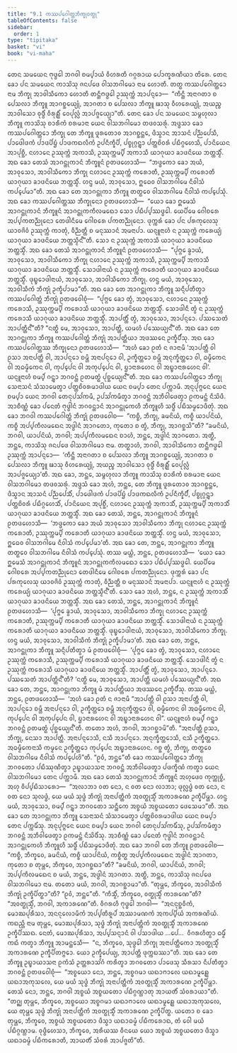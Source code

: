```yaml
---
title: "9.1 ᨠᩔᨸᨣᩮᩤᨲ᩠ᨲᨽᩥᨠ᩠ᨡᩩᩅᨲ᩠ᨳᩩ"
tableOfContents: false
sidebar:
  order: 1
type: "tipitaka"
basket: "vi"
book: "vi-maha"
---
```



<DynamicBreadcrumb />

<Division number="380" book="vi-maha">

<Paragraph number="1774" book="vi-maha">
ᨲᩮᨶ ᩈᨾᨿᩮᨶ ᨻᩩᨴ᩠ᨵᩮᩤ ᨽᨣᩅᩤ ᨧᨾ᩠ᨸᩣᨿᩴ ᩅᩥᩉᩁᨲᩥ ᨣᨣ᩠ᨣᩁᩣᨿ ᨸᩮᩣᨠ᩠ᨡᩁᨱᩥᨿᩣ ᨲᩦᩁᩮ. ᨲᩮᨶ ᨡᩮᩣ ᨸᨶ ᩈᨾᨿᩮᨶ ᨠᩣᩈᩦᩈᩩ ᨩᨶᨸᨴᩮ ᩅᩤᩈᨽᨣᩤᨾᩮᩣ ᨶᩣᨾ ᩉᩮᩣᨲᩥ. ᨲᨲ᩠ᨳ ᨠᩔᨸᨣᩮᩤᨲ᩠ᨲᩮᩣ ᨶᩣᨾ ᨽᩥᨠ᩠ᨡᩩ ᩋᩣᩅᩤᩈᩥᨠᩮᩣ ᩉᩮᩣᨲᩥ ᨲᨶ᩠ᨲᩥᨻᨴ᩠ᨵᩮᩤ ᩏᩔᩩᨠ᩠ᨠᩴ ᩋᩣᨸᨶ᩠ᨶᩮᩣ—  “ᨠᩥᨶ᩠ᨲᩥ ᩋᨶᩣᨣᨲᩣ ᨧ ᨸᩮᩈᩃᩣ ᨽᩥᨠ᩠ᨡᩪ ᩋᩣᨣᨧ᩠ᨨᩮᨿ᩠ᨿᩩᩴ, ᩋᩣᨣᨲᩣ ᨧ ᨸᩮᩈᩃᩣ ᨽᩥᨠ᩠ᨡᩪ ᨹᩣᩈᩩ ᩅᩥᩉᩁᩮᨿ᩠ᨿᩩᩴ, ᩋᨿᨬ᩠ᨧ ᩋᩣᩅᩤᩈᩮᩣ ᩅᩩᨴ᩠ᨵᩥᩴ ᩅᩥᩁᩩᩊ᩠ᩉᩥᩴ ᩅᩮᨸᩩᩃᩖᩴ ᩋᩣᨸᨩ᩠ᨩᩮᨿ᩠ᨿᩣ”ᨲᩥ. ᨲᩮᨶ ᨡᩮᩣ ᨸᨶ ᩈᨾᨿᩮᨶ ᩈᨾ᩠ᨻᩉᩩᩃᩣ ᨽᩥᨠ᩠ᨡᩪ ᨠᩣᩈᩦᩈᩩ ᨧᩣᩁᩥᨠᩴ ᨧᩁᨾᩣᨶᩣ ᨿᩮᨶ ᩅᩤᩈᨽᨣᩤᨾᩮᩣ ᨲᨴᩅᩈᩁᩩᩴ. ᩋᨴ᩠ᨴᩈᩣ ᨡᩮᩣ ᨠᩔᨸᨣᩮᩤᨲ᩠ᨲᩮᩣ ᨽᩥᨠ᩠ᨡᩩ ᨲᩮ ᨽᩥᨠ᩠ᨡᩪ ᨴᩪᩁᨲᩮᩣᩅ ᩋᩣᨣᨧ᩠ᨨᨶ᩠ᨲᩮ, ᨴᩥᩈ᩠ᩅᩣᨶ ᩋᩣᩈᨶᩴ ᨸᨬ᩠ᨬᨸᩮᩈᩥ, ᨸᩣᨴᩮᩤᨴᨠᩴ ᨸᩣᨴᨸᩦᨮᩴ ᨸᩣᨴᨠᨳᩃᩥᨠᩴ ᩏᨸᨶᩥᨠ᩠ᨡᩥᨸᩥ, ᨸᨧ᩠ᨧᩩᨣ᩠ᨣᨶ᩠ᨲ᩠ᩅᩣ ᨸᨲ᩠ᨲᨧᩦᩅᩁᩴ ᨸᨭᩥᨣ᩠ᨣᩉᩮᩈᩥ, ᨸᩣᨶᩦᨿᩮᨶ ᩋᩣᨸᩩᨧ᩠ᨨᩥ, ᨶᩉᩣᨶᩮ ᩏᩔᩩᨠ᩠ᨠᩴ ᩋᨠᩣᩈᩥ, ᩏᩔᩩᨠ᩠ᨠᨾ᩠ᨸᩥ ᩋᨠᩣᩈᩥ ᨿᩣᨣᩩᨿᩣ ᨡᩣᨴᨶᩦᨿᩮ ᨽᨲ᩠ᨲᩈ᩠ᨾᩥᩴ. ᩋᨳ ᨡᩮᩣ ᨲᩮᩈᩴ ᩋᩣᨣᨶ᩠ᨲᩩᨠᩣᨶᩴ ᨽᩥᨠ᩠ᨡᩪᨶᩴ ᩑᨲᨴᩉᩮᩣᩈᩥ—  “ᨽᨴ᩠ᨴᨠᩮᩣ ᨡᩮᩣ ᩋᨿᩴ, ᩋᩣᩅᩩᩈᩮᩣ, ᩋᩣᩅᩤᩈᩥᨠᩮᩣ ᨽᩥᨠ᩠ᨡᩩ ᨶᩉᩣᨶᩮ ᩏᩔᩩᨠ᩠ᨠᩴ ᨠᩁᩮᩣᨲᩥ, ᩏᩔᩩᨠ᩠ᨠᨾ᩠ᨸᩥ ᨠᩁᩮᩣᨲᩥ ᨿᩣᨣᩩᨿᩣ ᨡᩣᨴᨶᩦᨿᩮ ᨽᨲ᩠ᨲᩈ᩠ᨾᩥᩴ. ᩉᨶ᩠ᨴ ᨾᨿᩴ, ᩋᩣᩅᩩᩈᩮᩣ, ᩍᨵᩮᩅ ᩅᩤᩈᨽᨣᩤᨾᩮ ᨶᩥᩅᩤᩈᩴ ᨠᨸ᩠ᨸᩮᨾᩣ”ᨲᩥ. ᩋᨳ ᨡᩮᩣ ᨲᩮ ᩋᩣᨣᨶ᩠ᨲᩩᨠᩣ ᨽᩥᨠ᩠ᨡᩪ ᨲᨲ᩠ᨳᩮᩅ ᩅᩤᩈᨽᨣᩤᨾᩮ ᨶᩥᩅᩤᩈᩴ ᨠᨸ᩠ᨸᩮᩈᩩᩴ.
</Paragraph>

<Paragraph number="1775" book="vi-maha">
ᩋᨳ ᨡᩮᩣ ᨠᩔᨸᨣᩮᩤᨲ᩠ᨲᩔ ᨽᩥᨠ᩠ᨡᩩᨶᩮᩣ ᩑᨲᨴᩉᩮᩣᩈᩥ—  “ᨿᩮᩣ ᨡᩮᩣ ᩍᨾᩮᩈᩴ ᩋᩣᨣᨶ᩠ᨲᩩᨠᩣᨶᩴ ᨽᩥᨠ᩠ᨡᩪᨶᩴ ᩋᩣᨣᨶ᩠ᨲᩩᨠᨠᩥᩃᨾᨳᩮᩣ ᩈᩮᩣ ᨸᨭᩥᨸ᩠ᨸᩔᨴ᩠ᨵᩮᩤ. ᨿᩮᨸᩥᨾᩮ ᨣᩮᩤᨧᩁᩮ ᩋᨸ᩠ᨸᨠᨲᨬ᩠ᨬᩩᨶᩮᩣ ᨲᩮᨴᩤᨶᩥᨾᩮ ᨣᩮᩤᨧᩁᩮ ᨸᨠᨲᨬ᩠ᨬᩩᨶᩮᩣ. ᨴᩩᨠ᩠ᨠᩁᩴ ᨡᩮᩣ ᨸᨶ ᨸᩁᨠᩩᩃᩮᩈᩩ ᨿᩣᩅᨩᩦᩅᩴ ᩏᩔᩩᨠ᩠ᨠᩴ ᨠᩣᨲᩩᩴ, ᩅᩥᨬ᩠ᨬᨲ᩠ᨲᩥ ᨧ ᨾᨶᩩᩔᩣᨶᩴ ᩋᨾᨶᩣᨸᩣ. ᨿᨶ᩠ᨶᩪᨶᩣᩉᩴ ᨶ ᩏᩔᩩᨠ᩠ᨠᩴ ᨠᩁᩮᨿ᩠ᨿᩴ ᨿᩣᨣᩩᨿᩣ ᨡᩣᨴᨶᩦᨿᩮ ᨽᨲ᩠ᨲᩈ᩠ᨾᩥᨶ᩺”ᨲᩥ. ᩈᩮᩣ ᨶ ᩏᩔᩩᨠ᩠ᨠᩴ ᩋᨠᩣᩈᩥ ᨿᩣᨣᩩᨿᩣ ᨡᩣᨴᨶᩦᨿᩮ ᨽᨲ᩠ᨲᩈ᩠ᨾᩥᩴ.
</Paragraph>

<Paragraph number="1776" book="vi-maha">
ᩋᨳ ᨡᩮᩣ ᨲᩮᩈᩴ ᩋᩣᨣᨶ᩠ᨲᩩᨠᩣᨶᩴ ᨽᩥᨠ᩠ᨡᩪᨶᩴ ᩑᨲᨴᩉᩮᩣᩈᩥ—  “ᨸᩩᨻ᩠ᨻᩮ ᨡ᩠ᩅᩣᨿᩴ, ᩋᩣᩅᩩᩈᩮᩣ, ᩋᩣᩅᩤᩈᩥᨠᩮᩣ ᨽᩥᨠ᩠ᨡᩩ ᨶᩉᩣᨶᩮ ᩏᩔᩩᨠ᩠ᨠᩴ ᩋᨠᩣᩈᩥ, ᩏᩔᩩᨠ᩠ᨠᨾ᩠ᨸᩥ ᩋᨠᩣᩈᩥ ᨿᩣᨣᩩᨿᩣ ᨡᩣᨴᨶᩦᨿᩮ ᨽᨲ᩠ᨲᩈ᩠ᨾᩥᩴ. ᩈᩮᩣᨴᩤᨶᩣᨿᩴ ᨶ ᩏᩔᩩᨠ᩠ᨠᩴ ᨠᩁᩮᩣᨲᩥ ᨿᩣᨣᩩᨿᩣ ᨡᩣᨴᨶᩦᨿᩮ ᨽᨲ᩠ᨲᩈ᩠ᨾᩥᩴ. ᨴᩩᨭ᩠ᨮᩮᩣᨴᩤᨶᩣᨿᩴ, ᩋᩣᩅᩩᩈᩮᩣ, ᩋᩣᩅᩤᩈᩥᨠᩮᩣ ᨽᩥᨠ᩠ᨡᩩ. ᩉᨶ᩠ᨴ ᨾᨿᩴ, ᩋᩣᩅᩩᩈᩮᩣ, ᩋᩣᩅᩤᩈᩥᨠᩴ ᨽᩥᨠ᩠ᨡᩩᩴ ᩏᨠ᩠ᨡᩥᨸᩣᨾᩣ”ᨲᩥ.
</Paragraph>

<Paragraph number="1777" book="vi-maha">
ᩋᨳ ᨡᩮᩣ ᨲᩮ ᩋᩣᨣᨶ᩠ᨲᩩᨠᩣ ᨽᩥᨠ᩠ᨡᩪ ᩈᨶ᩠ᨶᩥᨸᨲᩥᨲ᩠ᩅᩣ ᨠᩔᨸᨣᩮᩤᨲ᩠ᨲᩴ ᨽᩥᨠ᩠ᨡᩩᩴ ᩑᨲᨴᩅᩮᩤᨧᩩᩴ—  “ᨸᩩᨻ᩠ᨻᩮ ᨡᩮᩣ ᨲ᩠ᩅᩴ, ᩋᩣᩅᩩᩈᩮᩣ, ᨶᩉᩣᨶᩮ ᩏᩔᩩᨠ᩠ᨠᩴ ᨠᩁᩮᩣᩈᩥ, ᩏᩔᩩᨠ᩠ᨠᨾ᩠ᨸᩥ ᨠᩁᩮᩣᩈᩥ ᨿᩣᨣᩩᨿᩣ ᨡᩣᨴᨶᩦᨿᩮ ᨽᨲ᩠ᨲᩈ᩠ᨾᩥᩴ. ᩈᩮᩣᨴᩤᨶᩥ ᨲ᩠ᩅᩴ ᨶ ᩏᩔᩩᨠ᩠ᨠᩴ ᨠᩁᩮᩣᩈᩥ ᨿᩣᨣᩩᨿᩣ ᨡᩣᨴᨶᩦᨿᩮ ᨽᨲ᩠ᨲᩈ᩠ᨾᩥᩴ. ᩋᩣᨸᨲ᩠ᨲᩥᩴ ᨲ᩠ᩅᩴ, ᩋᩣᩅᩩᩈᩮᩣ, ᩋᩣᨸᨶ᩠ᨶᩮᩣ. ᨸᩔᩈᩮᨲᩴ ᩋᩣᨸᨲ᩠ᨲᩥᨶ᩺”ᨲᩥ? “ᨶᨲ᩠ᨳᩥ ᨾᩮ, ᩋᩣᩅᩩᩈᩮᩣ, ᩋᩣᨸᨲ᩠ᨲᩥ, ᨿᨾᩉᩴ ᨸᩔᩮᨿ᩠ᨿᨶ᩺”ᨲᩥ. ᩋᨳ ᨡᩮᩣ ᨲᩮ ᩋᩣᨣᨶ᩠ᨲᩩᨠᩣ ᨽᩥᨠ᩠ᨡᩪ ᨠᩔᨸᨣᩮᩤᨲ᩠ᨲᩴ ᨽᩥᨠ᩠ᨡᩩᩴ ᩋᩣᨸᨲ᩠ᨲᩥᨿᩣ ᩋᨴᩔᨶᩮ ᩏᨠ᩠ᨡᩥᨸᩥᩴᩈᩩ.
</Paragraph>

<Paragraph number="1778" book="vi-maha">
ᩋᨳ ᨡᩮᩣ ᨠᩔᨸᨣᩮᩤᨲ᩠ᨲᩔ ᨽᩥᨠ᩠ᨡᩩᨶᩮᩣ ᩑᨲᨴᩉᩮᩣᩈᩥ—  “ᩋᩉᩴ ᨡᩮᩣ ᩑᨲᩴ ᨶ ᨩᩣᨶᩣᨾᩥ ‘ᩋᩣᨸᨲ᩠ᨲᩥ ᩅᩤ ᩑᩈᩣ ᩋᨶᩣᨸᨲ᩠ᨲᩥ ᩅᩤ, ᩋᩣᨸᨶ᩠ᨶᩮᩣ ᨧᨾ᩠ᩉᩥ ᩋᨶᩣᨸᨶ᩠ᨶᩮᩣ ᩅᩤ, ᩏᨠ᩠ᨡᩥᨲ᩠ᨲᩮᩣ ᨧᨾ᩠ᩉᩥ ᩋᨶᩩᨠ᩠ᨡᩥᨲ᩠ᨲᩮᩣ ᩅᩤ, ᨵᨾ᩠ᨾᩥᨠᩮᨶ ᩅᩤ ᩋᨵᨾ᩠ᨾᩥᨠᩮᨶ ᩅᩤ, ᨠᩩᨸ᩠ᨸᩮᨶ ᩅᩤ ᩋᨠᩩᨸ᩠ᨸᩮᨶ ᩅᩤ, ᨮᩣᨶᩣᩁᩉᩮᨶ ᩅᩤ ᩋᨭ᩠ᨮᩣᨶᩣᩁᩉᩮᨶ ᩅᩤ’. ᨿᨶ᩠ᨶᩪᨶᩣᩉᩴ ᨧᨾ᩠ᨸᩴ ᨣᨶ᩠ᨲ᩠ᩅᩣ ᨽᨣᩅᨶ᩠ᨲᩴ ᩑᨲᨾᨲ᩠ᨳᩴ ᨸᩩᨧ᩠ᨨᩮᨿ᩠ᨿᨶ᩺”ᨲᩥ. ᩋᨳ ᨡᩮᩣ ᨠᩔᨸᨣᩮᩤᨲ᩠ᨲᩮᩣ ᨽᩥᨠ᩠ᨡᩩ ᩈᩮᨶᩣᩈᨶᩴ ᩈᩴᩈᩣᨾᩮᨲ᩠ᩅᩣ ᨸᨲ᩠ᨲᨧᩦᩅᩁᨾᩣᨴᩤᨿ ᨿᩮᨶ ᨧᨾ᩠ᨸᩣ ᨲᩮᨶ ᨸᨠ᩠ᨠᩣᨾᩥ. ᩋᨶᩩᨸᩩᨻ᩠ᨻᩮᨶ ᨿᩮᨶ ᨧᨾ᩠ᨸᩣ ᨿᩮᨶ ᨽᨣᩅᩤ ᨲᩮᨶᩩᨸᩈᩘᨠᨾᩥ, ᩏᨸᩈᩘᨠᨾᩥᨲ᩠ᩅᩣ ᨽᨣᩅᨶ᩠ᨲᩴ ᩋᨽᩥᩅᩤᨴᩮᨲ᩠ᩅᩣ ᩑᨠᨾᨶ᩠ᨲᩴ ᨶᩥᩈᩦᨴᩥ. ᩋᩣᨧᩥᨱ᩠ᨱᩴ ᨡᩮᩣ ᨸᨶᩮᨲᩴ ᨻᩩᨴ᩠ᨵᩤᨶᩴ ᨽᨣᩅᨶ᩠ᨲᩣᨶᩴ ᩋᩣᨣᨶ᩠ᨲᩩᨠᩮᩉᩥ ᨽᩥᨠ᩠ᨡᩪᩉᩥ ᩈᨴ᩠ᨵᩥᩴ ᨸᨭᩥᩈᨾ᩠ᨾᩮᩣᨴᩥᨲᩩᩴ. ᩋᨳ ᨡᩮᩣ ᨽᨣᩅᩤ ᨠᩔᨸᨣᩮᩤᨲ᩠ᨲᩴ ᨽᩥᨠ᩠ᨡᩩᩴ ᩑᨲᨴᩅᩮᩤᨧ—  “ᨠᨧ᩠ᨧᩥ, ᨽᩥᨠ᩠ᨡᩩ, ᨡᨾᨶᩦᨿᩴ, ᨠᨧ᩠ᨧᩥ ᨿᩣᨸᨶᩦᨿᩴ, ᨠᨧ᩠ᨧᩥ ᩋᨸ᩠ᨸᨠᩥᩃᨾᨳᩮᨶ ᩋᨴ᩠ᨵᩤᨶᩴ ᩋᩣᨣᨲᩮᩣ, ᨠᩩᨲᩮᩣ ᨧ ᨲ᩠ᩅᩴ, ᨽᩥᨠ᩠ᨡᩩ, ᩋᩣᨣᨧ᩠ᨨᩈᩦ”ᨲᩥ? “ᨡᨾᨶᩦᨿᩴ, ᨽᨣᩅᩤ, ᨿᩣᨸᨶᩦᨿᩴ, ᨽᨣᩅᩤ; ᩋᨸ᩠ᨸᨠᩥᩃᨾᨳᩮᨶ ᨧᩣᩉᩴ, ᨽᨶ᩠ᨲᩮ, ᩋᨴ᩠ᨵᩤᨶᩴ ᩋᩣᨣᨲᩮᩣ. ᩋᨲ᩠ᨳᩥ, ᨽᨶ᩠ᨲᩮ, ᨠᩣᩈᩦᩈᩩ ᨩᨶᨸᨴᩮ ᩅᩤᩈᨽᨣᩤᨾᩮᩣ ᨶᩣᨾ. ᨲᨲ᩠ᨳᩣᩉᩴ, ᨽᨣᩅᩤ, ᩋᩣᩅᩤᩈᩥᨠᩮᩣ ᨲᨶ᩠ᨲᩥᨻᨴ᩠ᨵᩮᩤ ᩏᩔᩩᨠ᩠ᨠᩴ ᩋᩣᨸᨶ᩠ᨶᩮᩣ—  ‘ᨠᩥᨶ᩠ᨲᩥ ᩋᨶᩣᨣᨲᩣ ᨧ ᨸᩮᩈᩃᩣ ᨽᩥᨠ᩠ᨡᩪ ᩋᩣᨣᨧ᩠ᨨᩮᨿ᩠ᨿᩩᩴ, ᩋᩣᨣᨲᩣ ᨧ ᨸᩮᩈᩃᩣ ᨽᩥᨠ᩠ᨡᩪ ᨹᩣᩈᩩ ᩅᩥᩉᩁᩮᨿ᩠ᨿᩩᩴ, ᩋᨿᨬ᩠ᨧ ᩋᩣᩅᩤᩈᩮᩣ ᩅᩩᨴ᩠ᨵᩥᩴ ᩅᩥᩁᩩᩊ᩠ᩉᩥᩴ ᩅᩮᨸᩩᩃᩖᩴ ᩋᩣᨸᨩ᩠ᨩᩮᨿ᩠ᨿᩣ’ᨲᩥ. ᩋᨳ ᨡᩮᩣ, ᨽᨶ᩠ᨲᩮ, ᩈᨾ᩠ᨻᩉᩩᩃᩣ ᨽᩥᨠ᩠ᨡᩪ ᨠᩣᩈᩦᩈᩩ ᨧᩣᩁᩥᨠᩴ ᨧᩁᨾᩣᨶᩣ ᨿᩮᨶ ᩅᩤᩈᨽᨣᩤᨾᩮᩣ ᨲᨴᩅᩈᩁᩩᩴ. ᩋᨴ᩠ᨴᩈᩴ ᨡᩮᩣ ᩋᩉᩴ, ᨽᨶ᩠ᨲᩮ, ᨲᩮ ᨽᩥᨠ᩠ᨡᩪ ᨴᩪᩁᨲᩮᩣᩅ ᩋᩣᨣᨧ᩠ᨨᨶ᩠ᨲᩮ, ᨴᩥᩈ᩠ᩅᩣᨶ ᩋᩣᩈᨶᩴ ᨸᨬ᩠ᨬᨸᩮᩈᩥᩴ, ᨸᩣᨴᩮᩤᨴᨠᩴ ᨸᩣᨴᨸᩦᨮᩴ ᨸᩣᨴᨠᨳᩃᩥᨠᩴ ᩏᨸᨶᩥᨠ᩠ᨡᩥᨸᩥᩴ, ᨸᨧ᩠ᨧᩩᨣ᩠ᨣᨶ᩠ᨲ᩠ᩅᩣ ᨸᨲ᩠ᨲᨧᩦᩅᩁᩴ ᨸᨭᩥᨣ᩠ᨣᩉᩮᩈᩥᩴ, ᨸᩣᨶᩦᨿᩮᨶ ᩋᨸᩩᨧ᩠ᨨᩥᩴ, ᨶᩉᩣᨶᩮ ᩏᩔᩩᨠ᩠ᨠᩴ ᩋᨠᩣᩈᩥᩴ, ᩏᩔᩩᨠ᩠ᨠᨾ᩠ᨸᩥ ᩋᨠᩣᩈᩥᩴ ᨿᩣᨣᩩᨿᩣ ᨡᩣᨴᨶᩦᨿᩮ ᨽᨲ᩠ᨲᩈ᩠ᨾᩥᩴ. ᩋᨳ ᨡᩮᩣ ᨲᩮᩈᩴ, ᨽᨶ᩠ᨲᩮ, ᩋᩣᨣᨶ᩠ᨲᩩᨠᩣᨶᩴ ᨽᩥᨠ᩠ᨡᩪᨶᩴ ᩑᨲᨴᩉᩮᩣᩈᩥ—  ‘ᨽᨴ᩠ᨴᨠᩮᩣ ᨡᩮᩣ ᩋᨿᩴ ᩋᩣᩅᩩᩈᩮᩣ ᩋᩣᩅᩤᩈᩥᨠᩮᩣ ᨽᩥᨠ᩠ᨡᩩ ᨶᩉᩣᨶᩮ ᩏᩔᩩᨠ᩠ᨠᩴ ᨠᩁᩮᩣᨲᩥ, ᩏᩔᩩᨠ᩠ᨠᨾ᩠ᨸᩥ ᨠᩁᩮᩣᨲᩥ ᨿᩣᨣᩩᨿᩣ ᨡᩣᨴᨶᩦᨿᩮ ᨽᨲ᩠ᨲᩈ᩠ᨾᩥᩴ. ᩉᨶ᩠ᨴ ᨾᨿᩴ, ᩋᩣᩅᩩᩈᩮᩣ, ᩍᨵᩮᩅ ᩅᩤᩈᨽᨣᩤᨾᩮ ᨶᩥᩅᩤᩈᩴ ᨠᨸ᩠ᨸᩮᨾᩣ’ᨲᩥ. ᩋᨳ ᨡᩮᩣ ᨲᩮ, ᨽᨶ᩠ᨲᩮ, ᩋᩣᨣᨶ᩠ᨲᩩᨠᩣ ᨽᩥᨠ᩠ᨡᩪ ᨲᨲ᩠ᨳᩮᩅ ᩅᩤᩈᨽᨣᩤᨾᩮ ᨶᩥᩅᩤᩈᩴ ᨠᨸ᩠ᨸᩮᩈᩩᩴ. ᨲᩔ ᨾᨿ᩠ᩉᩴ, ᨽᨶ᩠ᨲᩮ, ᩑᨲᨴᩉᩮᩣᩈᩥ—  ‘ᨿᩮᩣ ᨡᩮᩣ ᩍᨾᩮᩈᩴ ᩋᩣᨣᨶ᩠ᨲᩩᨠᩣᨶᩴ ᨽᩥᨠ᩠ᨡᩪᨶᩴ ᩋᩣᨣᨶ᩠ᨲᩩᨠᨠᩥᩃᨾᨳᩮᩣ ᩈᩮᩣ ᨸᨭᩥᨸ᩠ᨸᩔᨴ᩠ᨵᩮᩤ. ᨿᩮᨸᩥᨾᩮ ᨣᩮᩤᨧᩁᩮ ᩋᨸ᩠ᨸᨠᨲᨬ᩠ᨬᩩᨶᩮᩣ ᨲᩮᨴᩤᨶᩥᨾᩮ ᨣᩮᩤᨧᩁᩮ ᨸᨠᨲᨬ᩠ᨬᩩᨶᩮᩣ. ᨴᩩᨠ᩠ᨠᩁᩴ ᨡᩮᩣ ᨸᨶ ᨸᩁᨠᩩᩃᩮᩈᩩ ᨿᩣᩅᨩᩦᩅᩴ ᩏᩔᩩᨠ᩠ᨠᩴ ᨠᩣᨲᩩᩴ, ᩅᩥᨬ᩠ᨬᨲ᩠ᨲᩥ ᨧ ᨾᨶᩩᩔᩣᨶᩴ ᩋᨾᨶᩣᨸᩣ. ᨿᨶ᩠ᨶᩪᨶᩣᩉᩴ ᨶ ᩏᩔᩩᨠ᩠ᨠᩴ ᨠᩁᩮᨿ᩠ᨿᩴ ᨿᩣᨣᩩᨿᩣ ᨡᩣᨴᨶᩦᨿᩮ ᨽᨲ᩠ᨲᩈ᩠ᨾᩥᨶ᩺’ᨲᩥ. ᩈᩮᩣ ᨡᩮᩣ ᩋᩉᩴ, ᨽᨶ᩠ᨲᩮ, ᨶ ᩏᩔᩩᨠ᩠ᨠᩴ ᩋᨠᩣᩈᩥᩴ ᨿᩣᨣᩩᨿᩣ ᨡᩣᨴᨶᩦᨿᩮ ᨽᨲ᩠ᨲᩈ᩠ᨾᩥᩴ. ᩋᨳ ᨡᩮᩣ ᨲᩮᩈᩴ, ᨽᨶ᩠ᨲᩮ, ᩋᩣᨣᨶ᩠ᨲᩩᨠᩣᨶᩴ ᨽᩥᨠ᩠ᨡᩪᨶᩴ ᩑᨲᨴᩉᩮᩣᩈᩥ—  ‘ᨸᩩᨻ᩠ᨻᩮ ᨡ᩠ᩅᩣᨿᩴ, ᩋᩣᩅᩩᩈᩮᩣ, ᩋᩣᩅᩤᩈᩥᨠᩮᩣ ᨽᩥᨠ᩠ᨡᩩ ᨶᩉᩣᨶᩮ ᩏᩔᩩᨠ᩠ᨠᩴ ᨠᩁᩮᩣᨲᩥ, ᩏᩔᩩᨠ᩠ᨠᨾ᩠ᨸᩥ ᨠᩁᩮᩣᨲᩥ ᨿᩣᨣᩩᨿᩣ ᨡᩣᨴᨶᩦᨿᩮ ᨽᨲ᩠ᨲᩈ᩠ᨾᩥᩴ. ᩈᩮᩣᨴᩤᨶᩣᨿᩴ ᨶ ᩏᩔᩩᨠ᩠ᨠᩴ ᨠᩁᩮᩣᨲᩥ ᨿᩣᨣᩩᨿᩣ ᨡᩣᨴᨶᩦᨿᩮ ᨽᨲ᩠ᨲᩈ᩠ᨾᩥᩴ. ᨴᩩᨭ᩠ᨮᩮᩣᨴᩤᨶᩣᨿᩴ, ᩋᩣᩅᩩᩈᩮᩣ, ᩋᩣᩅᩤᩈᩥᨠᩮᩣ ᨽᩥᨠ᩠ᨡᩩ. ᩉᨶ᩠ᨴ ᨾᨿᩴ, ᩋᩣᩅᩩᩈᩮᩣ, ᩋᩣᩅᩤᩈᩥᨠᩴ ᨽᩥᨠ᩠ᨡᩩᩴ ᩏᨠ᩠ᨡᩥᨸᩣᨾᩣ’ᨲᩥ. ᩋᨳ ᨡᩮᩣ ᨲᩮ, ᨽᨶ᩠ᨲᩮ, ᩋᩣᨣᨶ᩠ᨲᩩᨠᩣ ᨽᩥᨠ᩠ᨡᩪ ᩈᨶ᩠ᨶᩥᨸᨲᩥᨲ᩠ᩅᩣ ᨾᩴ ᩑᨲᨴᩅᩮᩤᨧᩩᩴ—  ‘ᨸᩩᨻ᩠ᨻᩮ ᨡᩮᩣ ᨲ᩠ᩅᩴ, ᩋᩣᩅᩩᩈᩮᩣ, ᨶᩉᩣᨶᩮ ᩏᩔᩩᨠ᩠ᨠᩴ ᨠᩁᩮᩣᩈᩥ, ᩏᩔᩩᨠ᩠ᨠᨾ᩠ᨸᩥ ᨠᩁᩮᩣᩈᩥ ᨿᩣᨣᩩᨿᩣ ᨡᩣᨴᨶᩦᨿᩮ ᨽᨲ᩠ᨲᩈ᩠ᨾᩥᩴ. ᩈᩮᩣᨴᩤᨶᩥ ᨲ᩠ᩅᩴ ᨶ ᩏᩔᩩᨠ᩠ᨠᩴ ᨠᩁᩮᩣᩈᩥ ᨿᩣᨣᩩᨿᩣ ᨡᩣᨴᨶᩦᨿᩮ ᨽᨲ᩠ᨲᩈ᩠ᨾᩥᩴ. ᩋᩣᨸᨲ᩠ᨲᩥᩴ ᨲ᩠ᩅᩴ, ᩋᩣᩅᩩᩈᩮᩣ, ᩋᩣᨸᨶ᩠ᨶᩮᩣ. ᨸᩔᩈᩮᨲᩴ ᩋᩣᨸᨲ᩠ᨲᩥᨶ᩺’ᨲᩥ? ‘ᨶᨲ᩠ᨳᩥ ᨾᩮ, ᩋᩣᩅᩩᩈᩮᩣ, ᩋᩣᨸᨲ᩠ᨲᩥ ᨿᨾᩉᩴ ᨸᩔᩮᨿ᩠ᨿᨶ᩺’ᨲᩥ. ᩋᨳ ᨡᩮᩣ ᨲᩮ, ᨽᨶ᩠ᨲᩮ, ᩋᩣᨣᨶ᩠ᨲᩩᨠᩣ ᨽᩥᨠ᩠ᨡᩪ ᨾᩴ ᩋᩣᨸᨲ᩠ᨲᩥᨿᩣ ᩋᨴᩔᨶᩮ ᩏᨠ᩠ᨡᩥᨸᩥᩴᩈᩩ. ᨲᩔ ᨾᨿ᩠ᩉᩴ, ᨽᨶ᩠ᨲᩮ, ᩑᨲᨴᩉᩮᩣᩈᩥ—  ‘ᩋᩉᩴ ᨡᩮᩣ ᩑᨲᩴ ᨶ ᨩᩣᨶᩣᨾᩥ “ᩋᩣᨸᨲ᩠ᨲᩥ ᩅᩤ ᩑᩈᩣ ᩋᨶᩣᨸᨲ᩠ᨲᩥ ᩅᩤ, ᩋᩣᨸᨶ᩠ᨶᩮᩣ ᨧᨾ᩠ᩉᩥ ᩋᨶᩣᨸᨶ᩠ᨶᩮᩣ ᩅᩤ, ᩏᨠ᩠ᨡᩥᨲ᩠ᨲᩮᩣ ᨧᨾ᩠ᩉᩥ ᩋᨶᩩᨠ᩠ᨡᩥᨲ᩠ᨲᩮᩣ ᩅᩤ, ᨵᨾ᩠ᨾᩥᨠᩮᨶ ᩅᩤ ᩋᨵᨾ᩠ᨾᩥᨠᩮᨶ ᩅᩤ, ᨠᩩᨸ᩠ᨸᩮᨶ ᩅᩤ ᩋᨠᩩᨸ᩠ᨸᩮᨶ ᩅᩤ, ᨮᩣᨶᩣᩁᩉᩮᨶ ᩅᩤ ᩋᨭ᩠ᨮᩣᨶᩣᩁᩉᩮᨶ ᩅᩤ”. ᨿᨶ᩠ᨶᩪᨶᩣᩉᩴ ᨧᨾ᩠ᨸᩴ ᨣᨶ᩠ᨲ᩠ᩅᩣ ᨽᨣᩅᨶ᩠ᨲᩴ ᩑᨲᨾᨲ᩠ᨳᩴ ᨸᩩᨧ᩠ᨨᩮᨿ᩠ᨿᨶ᩺’ᨲᩥ. ᨲᨲᩮᩣ ᩋᩉᩴ, ᨽᨣᩅᩤ, ᩋᩣᨣᨧ᩠ᨨᩣᨾᩦ”ᨲᩥ. “ᩋᨶᩣᨸᨲ᩠ᨲᩥ ᩑᩈᩣ, ᨽᩥᨠ᩠ᨡᩩ, ᨶᩮᩈᩣ ᩋᩣᨸᨲ᩠ᨲᩥ. ᩋᨶᩣᨸᨶ᩠ᨶᩮᩣᩈᩥ, ᨶᩈᩥ ᩋᩣᨸᨶ᩠ᨶᩮᩣ. ᩋᨶᩩᨠ᩠ᨡᩥᨲ᩠ᨲᩮᩣᩈᩥ, ᨶᩈᩥ ᩏᨠ᩠ᨡᩥᨲ᩠ᨲᩮᩣ. ᩋᨵᨾ᩠ᨾᩥᨠᩮᨶᩣᩈᩥ ᨠᨾ᩠ᨾᩮᨶ ᩏᨠ᩠ᨡᩥᨲ᩠ᨲᩮᩣ ᨠᩩᨸ᩠ᨸᩮᨶ ᩋᨭ᩠ᨮᩣᨶᩣᩁᩉᩮᨶ. ᨣᨧ᩠ᨨ ᨲ᩠ᩅᩴ, ᨽᩥᨠ᩠ᨡᩩ, ᨲᨲ᩠ᨳᩮᩅ ᩅᩤᩈᨽᨣᩤᨾᩮ ᨶᩥᩅᩤᩈᩴ ᨠᨸ᩠ᨸᩮᩉᩦ”ᨲᩥ. “ᩑᩅᩴ, ᨽᨶ᩠ᨲᩮ”ᨲᩥ ᨡᩮᩣ ᨠᩔᨸᨣᩮᩤᨲ᩠ᨲᩮᩣ ᨽᩥᨠ᩠ᨡᩩ ᨽᨣᩅᨲᩮᩣ ᨸᨭᩥᩔᩩᨱᩥᨲ᩠ᩅᩣ ᩏᨭ᩠ᨮᩣᨿᩣᩈᨶᩣ ᨽᨣᩅᨶ᩠ᨲᩴ ᩋᨽᩥᩅᩤᨴᩮᨲ᩠ᩅᩣ ᨸᨴᨠ᩠ᨡᩥᨱᩴ ᨠᨲ᩠ᩅᩣ ᨿᩮᨶ ᩅᩤᩈᨽᨣᩤᨾᩮᩣ ᨲᩮᨶ ᨸᨠ᩠ᨠᩣᨾᩥ.
</Paragraph>

</Division>
<Division number="381" book="vi-maha">

<Paragraph number="1779" book="vi-maha">
ᩋᨳ ᨡᩮᩣ ᨲᩮᩈᩴ ᩋᩣᨣᨶ᩠ᨲᩩᨠᩣᨶᩴ ᨽᩥᨠ᩠ᨡᩪᨶᩴ ᩋᩉᩩᨴᩮᩅ ᨠᩩᨠ᩠ᨠᩩᨧ᩠ᨧᩴ, ᩋᩉᩩ ᩅᩥᨸ᩠ᨸᨭᩥᩈᩣᩁᩮᩣ—  “ᩋᩃᩣᨽᩣ ᩅᨲ ᨶᩮᩣ, ᨶ ᩅᨲ ᨶᩮᩣ ᩃᩣᨽᩣ; ᨴᩩᩃᩖᨴ᩠ᨵᩴ ᩅᨲ ᨶᩮᩣ, ᨶ ᩅᨲ ᨶᩮᩣ ᩈᩩᩃᨴ᩠ᨵᩴ, ᨿᩮ ᨾᨿᩴ ᩈᩩᨴ᩠ᨵᩴ ᨽᩥᨠ᩠ᨡᩩᩴ ᩋᨶᩣᨸᨲ᩠ᨲᩥᨠᩴ ᩋᩅᨲ᩠ᨳᩩᩈ᩠ᨾᩥᩴ ᩋᨠᩣᩁᨱᩮ ᩏᨠ᩠ᨡᩥᨸᩥᨾ᩠ᩉᩣ. ᩉᨶ᩠ᨴ ᨾᨿᩴ, ᩋᩣᩅᩩᩈᩮᩣ, ᨧᨾ᩠ᨸᩴ ᨣᨶ᩠ᨲ᩠ᩅᩣ ᨽᨣᩅᨲᩮᩣ ᩈᨶ᩠ᨲᩥᨠᩮ ᩋᨧ᩠ᨧᨿᩴ ᩋᨧ᩠ᨧᨿᨲᩮᩣ ᨴᩮᩈᩮᨾᩣ”ᨲᩥ. ᩋᨳ ᨡᩮᩣ ᨲᩮ ᩋᩣᨣᨶ᩠ᨲᩩᨠᩣ ᨽᩥᨠ᩠ᨡᩪ ᩈᩮᨶᩣᩈᨶᩴ ᩈᩴᩈᩣᨾᩮᨲ᩠ᩅᩣ ᨸᨲ᩠ᨲᨧᩦᩅᩁᨾᩣᨴᩤᨿ ᨿᩮᨶ ᨧᨾ᩠ᨸᩣ ᨲᩮᨶ ᨸᨠ᩠ᨠᨾᩥᩴᩈᩩ. ᩋᨶᩩᨸᩩᨻ᩠ᨻᩮᨶ ᨿᩮᨶ ᨧᨾ᩠ᨸᩣ ᨿᩮᨶ ᨽᨣᩅᩤ ᨲᩮᨶᩩᨸᩈᩘᨠᨾᩥᩴᩈᩩ, ᩏᨸᩈᩘᨠᨾᩥᨲ᩠ᩅᩣ ᨽᨣᩅᨶ᩠ᨲᩴ ᩋᨽᩥᩅᩤᨴᩮᨲ᩠ᩅᩣ ᩑᨠᨾᨶ᩠ᨲᩴ ᨶᩥᩈᩦᨴᩥᩴᩈᩩ. ᩋᩣᨧᩥᨱ᩠ᨱᩴ ᨡᩮᩣ ᨸᨶᩮᨲᩴ ᨻᩩᨴ᩠ᨵᩤᨶᩴ ᨽᨣᩅᨶ᩠ᨲᩣᨶᩴ ᩋᩣᨣᨶ᩠ᨲᩩᨠᩮᩉᩥ ᨽᩥᨠ᩠ᨡᩪᩉᩥ ᩈᨴ᩠ᨵᩥᩴ ᨸᨭᩥᩈᨾ᩠ᨾᩮᩣᨴᩥᨲᩩᩴ. ᩋᨳ ᨡᩮᩣ ᨽᨣᩅᩤ ᨲᩮ ᨽᩥᨠ᩠ᨡᩪ ᩑᨲᨴᩅᩮᩤᨧ—  “ᨠᨧ᩠ᨧᩥ, ᨽᩥᨠ᩠ᨡᩅᩮ, ᨡᨾᨶᩦᨿᩴ, ᨠᨧ᩠ᨧᩥ ᨿᩣᨸᨶᩦᨿᩴ, ᨠᨧ᩠ᨧᩥᨲ᩠ᨳ ᩋᨸ᩠ᨸᨠᩥᩃᨾᨳᩮᨶ ᩋᨴ᩠ᨵᩤᨶᩴ ᩋᩣᨣᨲᩣ, ᨠᩩᨲᩮᩣ ᨧ ᨲᩩᨾ᩠ᩉᩮ, ᨽᩥᨠ᩠ᨡᩅᩮ, ᩋᩣᨣᨧ᩠ᨨᨳᩣ”ᨲᩥ? “ᨡᨾᨶᩦᨿᩴ, ᨽᨣᩅᩤ, ᨿᩣᨸᨶᩦᨿᩴ, ᨽᨣᩅᩤ; ᩋᨸ᩠ᨸᨠᩥᩃᨾᨳᩮᨶ ᨧ ᨾᨿᩴ, ᨽᨶ᩠ᨲᩮ, ᩋᨴ᩠ᨵᩤᨶᩴ ᩋᩣᨣᨲᩣ. ᩋᨲ᩠ᨳᩥ, ᨽᨶ᩠ᨲᩮ, ᨠᩣᩈᩦᩈᩩ ᨩᨶᨸᨴᩮ ᩅᩤᩈᨽᨣᩤᨾᩮᩣ ᨶᩣᨾ. ᨲᨲᩮᩣ ᨾᨿᩴ, ᨽᨣᩅᩤ, ᩋᩣᨣᨧ᩠ᨨᩣᨾᩣ”ᨲᩥ. “ᨲᩩᨾ᩠ᩉᩮ, ᨽᩥᨠ᩠ᨡᩅᩮ, ᩋᩣᩅᩤᩈᩥᨠᩴ ᨽᩥᨠ᩠ᨡᩩᩴ ᩏᨠ᩠ᨡᩥᨸᩥᨲ᩠ᨳᩣ”ᨲᩥ? “ᩑᩅᩴ, ᨽᨶ᩠ᨲᩮ”ᨲᩥ. “ᨠᩥᩈ᩠ᨾᩥᩴ, ᨽᩥᨠ᩠ᨡᩅᩮ, ᩅᨲ᩠ᨳᩩᩈ᩠ᨾᩥᩴ ᨠᩣᩁᨱᩮ”ᨲᩥ? “ᩋᩅᨲ᩠ᨳᩩᩈ᩠ᨾᩥᩴ, ᨽᨣᩅᩤ, ᩋᨠᩣᩁᨱᩮ”ᨲᩥ. ᩅᩥᨣᩁᩉᩥ ᨻᩩᨴ᩠ᨵᩮᩤ ᨽᨣᩅᩤ—  “ᩋᨶᨶᩩᨧ᩠ᨨᩅᩥᨠᩴ, ᨾᩮᩣᨥᨸᩩᩁᩥᩈᩣ, ᩋᨶᨶᩩᩃᩮᩣᨾᩥᨠᩴ ᩋᨸ᩠ᨸᨲᩥᩁᩪᨸᩴ ᩋᩔᩣᨾᨱᨠᩴ ᩋᨠᨸ᩠ᨸᩥᨿᩴ ᩋᨠᩁᨱᩦᨿᩴ. ᨠᨳᨬ᩠ᩉᩥ ᨶᩣᨾ ᨲᩩᨾ᩠ᩉᩮ, ᨾᩮᩣᨥᨸᩩᩁᩥᩈᩣ, ᩈᩩᨴ᩠ᨵᩴ ᨽᩥᨠ᩠ᨡᩩᩴ ᩋᨶᩣᨸᨲ᩠ᨲᩥᨠᩴ ᩋᩅᨲ᩠ᨳᩩᩈ᩠ᨾᩥᩴ ᩋᨠᩣᩁᨱᩮ ᩏᨠ᩠ᨡᩥᨸᩥᩔᨳ. ᨶᩮᨲᩴ, ᨾᩮᩣᨥᨸᩩᩁᩥᩈᩣ, ᩋᨸ᩠ᨸᩈᨶ᩠ᨶᩣᨶᩴ ᩅᩤ ᨸᩈᩣᨴᩤᨿ …ᨸᩮ…  ᩅᩥᨣᩁᩉᩥᨲ᩠ᩅᩣ ᨵᨾ᩠ᨾᩥᩴ ᨠᨳᩴ ᨠᨲ᩠ᩅᩣ ᨽᩥᨠ᩠ᨡᩪ ᩋᩣᨾᨶ᩠ᨲᩮᩈᩥ—  “ᨶ, ᨽᩥᨠ᩠ᨡᩅᩮ, ᩈᩩᨴ᩠ᨵᩮᩤ ᨽᩥᨠ᩠ᨡᩩ ᩋᨶᩣᨸᨲ᩠ᨲᩥᨠᩮᩣ ᩋᩅᨲ᩠ᨳᩩᩈ᩠ᨾᩥᩴ ᩋᨠᩣᩁᨱᩮ ᩏᨠ᩠ᨡᩥᨸᩥᨲᨻ᩠ᨻᩮᩣ. ᨿᩮᩣ ᩏᨠ᩠ᨡᩥᨸᩮᨿ᩠ᨿ, ᩋᩣᨸᨲ᩠ᨲᩥ ᨴᩩᨠ᩠ᨠᨭᩔᩣ”ᨲᩥ.
</Paragraph>

<Paragraph number="1780" book="vi-maha">
ᩋᨳ ᨡᩮᩣ ᨲᩮ ᨽᩥᨠ᩠ᨡᩪ ᩏᨭ᩠ᨮᩣᨿᩣᩈᨶᩣ ᩑᨠᩴᩈᩴ ᩏᨲ᩠ᨲᩁᩣᩈᩘᨣᩴ ᨠᩁᩥᨲ᩠ᩅᩣ ᨽᨣᩅᨲᩮᩣ ᨸᩣᨴᩮᩈᩩ ᩈᩥᩁᩈᩣ ᨶᩥᨸᨲᩥᨲ᩠ᩅᩣ ᨽᨣᩅᨶ᩠ᨲᩴ ᩑᨲᨴᩅᩮᩤᨧᩩᩴ—  “ᩋᨧ᩠ᨧᨿᩮᩣ ᨶᩮᩣ, ᨽᨶ᩠ᨲᩮ, ᩋᨧ᩠ᨧᨣᨾᩣ ᨿᨳᩣᨻᩣᩃᩮ ᨿᨳᩣᨾᩪᩊ᩠ᩉᩮ ᨿᨳᩣᩋᨠᩩᩈᩃᩮ, ᨿᩮ ᨾᨿᩴ ᩈᩩᨴ᩠ᨵᩴ ᨽᩥᨠ᩠ᨡᩩᩴ ᩋᨶᩣᨸᨲ᩠ᨲᩥᨠᩴ ᩋᩅᨲ᩠ᨳᩩᩈ᩠ᨾᩥᩴ ᩋᨠᩣᩁᨱᩮ ᩏᨠ᩠ᨡᩥᨸᩥᨾ᩠ᩉᩣ. ᨲᩮᩈᩴ ᨶᩮᩣ, ᨽᨶ᩠ᨲᩮ, ᨽᨣᩅᩤ ᩋᨧ᩠ᨧᨿᩴ ᩋᨧ᩠ᨧᨿᨲᩮᩣ ᨸᨭᩥᨣ᩠ᨣᨱ᩠ᩉᩣᨲᩩ ᩋᩣᨿᨲᩥᩴ ᩈᩴᩅᩁᩣᨿᩣ”ᨲᩥ. “ᨲᨣ᩠ᨥ ᨲᩩᨾ᩠ᩉᩮ, ᨽᩥᨠ᩠ᨡᩅᩮ, ᩋᨧ᩠ᨧᨿᩮᩣ ᩋᨧ᩠ᨧᨣᨾᩣ ᨿᨳᩣᨻᩣᩃᩮ ᨿᨳᩣᨾᩪᩊ᩠ᩉᩮ ᨿᨳᩣᩋᨠᩩᩈᩃᩮ, ᨿᩮ ᨲᩩᨾ᩠ᩉᩮ ᩈᩩᨴ᩠ᨵᩴ ᨽᩥᨠ᩠ᨡᩩᩴ ᩋᨶᩣᨸᨲ᩠ᨲᩥᨠᩴ ᩋᩅᨲ᩠ᨳᩩᩈ᩠ᨾᩥᩴ ᩋᨠᩣᩁᨱᩮ ᩏᨠ᩠ᨡᩥᨸᩥᨲ᩠ᨳ. ᨿᨲᩮᩣ ᨧ ᨡᩮᩣ ᨲᩩᨾ᩠ᩉᩮ, ᨽᩥᨠ᩠ᨡᩅᩮ, ᩋᨧ᩠ᨧᨿᩴ ᩋᨧ᩠ᨧᨿᨲᩮᩣ ᨴᩥᩈ᩠ᩅᩣ ᨿᨳᩣᨵᨾ᩠ᨾᩴ ᨸᨭᩥᨠᩁᩮᩣᨳ, ᨲᩴ ᩅᩮᩤ ᨾᨿᩴ ᨸᨭᩥᨣ᩠ᨣᨱ᩠ᩉᩣᨾ. ᩅᩩᨴ᩠ᨵᩥᩉᩮᩈᩣ, ᨽᩥᨠ᩠ᨡᩅᩮ, ᩋᩁᩥᨿᩔ ᩅᩥᨶᨿᩮ ᨿᩮᩣ ᩋᨧ᩠ᨧᨿᩴ ᩋᨧ᩠ᨧᨿᨲᩮᩣ ᨴᩥᩈ᩠ᩅᩣ ᨿᨳᩣᨵᨾ᩠ᨾᩴ ᨸᨭᩥᨠᩁᩮᩣᨲᩥ, ᩋᩣᨿᨲᩥᩴ ᩈᩴᩅᩁᩴ ᩋᩣᨸᨩ᩠ᨩᨲᩦ”ᨲᩥ.
</Paragraph>
</Division>